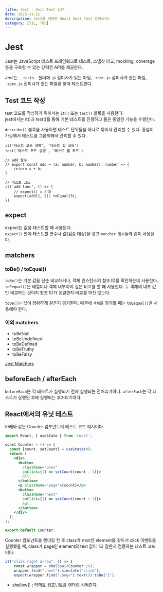 ```yaml
---
title: Jest - Unit Test 입문
date: 2023-11-21
description: Jest를 이용한 React Unit Test 알아보자!
category: [TIL, TDD]
---
```


# Jest

Jest는 JavaScript 테스트 프레임워크로 테스트, 스냅샷 비교, mocking, coverage 등을 구축할 수 있는 강력한 API를 제공한다.

Jest는 `__tests__`폴더에 .js 접미사가 있는 파일, `.test.js` 접미사가 있는 파일, `.spec.js` 접미사가 있는 파일을 찾아 테스트한다.

## Test 코드 작성

test 코드를 작성하기 위해서는 `it()` 또는 `test()` 블록을 사용한다.  
jest에서는 it()과 test()를 통해 기본 테스트를 진행하고 둘은 동일한 기능을 수행한다.

`describe()` 블록을 사용하면 테스트 단위들을 하나로 묶어서 관리할 수 있다. 중첩이 가능해서 테스트를 그룹화해서 관리할 수 있다.

```
it('테스트 코드 설명', '테스트 할 코드')
test('테스트 코드 설명', '테스트 할 코드')
```

```
// add 함수
// export const add = (a: number, b: number): number => {
	return a + b;
}

// 테스트 코드
it('add func', () => {
	// expect() = 기대
	expect(add(1, 2)).toEqual(3);
})

```

## expect

expect는 값을 테스트할 때 사용된다.  
`expect()` 안에 테스트할 변수나 값(검증 대상)을 넣고 `matcher 함수`들과 같이 사용된다.

## matchers

### toBe() / toEqual()

`toBe()`는 기본 값을 단순 비교하거나, 객체 인스턴스의 참조 ID를 확인하는데 사용한다.
`toEequal()`은 배열이나 객체 내부까지 깊은 비교를 할 때 사용한다. 두 객체의 내부 값만 비교하는 것이지 참조 ID가 동일한지 비교를 하진 않는다.

`toBe()`는 값이 정확하게 같은지 평가한다. 때문에 `객체`를 평가할 때는 `toEequal()`을 사용해야 한다.

### 이외 matchers

- toBeNull
- toBeUndefined
- toBeDefined
- toBeTruthy
- toBeFalsy

[Jest Matchers](https://jestjs.io/docs/using-matchers)

## beforeEach / afterEach

`beforeEach`는 각 테스트가 실행되기 전에 실행되는 전처리기이다.
`afterEach`는 각 테스트가 실행된 후에 실행되는 후처리기이다.

## React에서의 유닛 테스트

아래와 같은 Counter 컴포넌트의 테스트 코드 예시이다.

```jsx
import React, { useState } from 'react';

const Counter = () => {
  const [count, setCount] = useState(0);
  return (
    <div>
      <button
        className="prev"
        onClick={() => setCount(count - 1)}>
        &lt;
      </button>
      <p className="page">{count}</p>
      <button
        className="next"
        onClick={() => setCount(count + 1)}>
        &gt;
      </button>
    </div>
  );
};

export default Counter;
```

Counter 컴포넌트를 렌더링 한 후 class가 next인 element를 찾아서 click 이벤트를 실행했을 때, class가 page인 element의 text 값이 1과 같은지 검증하는 테스트 코드이다.

```js
it("click right arrow", () => {
    const wrapper = shallow(<Counter />);
    wrapper.find(".next").simulate("click");
    expect(wrapper.find(".page").text()).toBe("1");
```

- shallow() : 리액트 컴포넌트를 렌더링 시켜준다.
